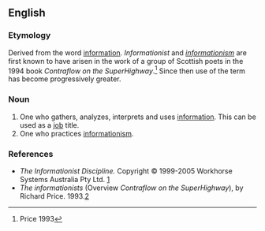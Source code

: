 ==English==

===Etymology===
Derived from the word [[information]]. ''Informationist'' and ''[[informationism]]'' are first known to have arisen in the work of a group of Scottish poets in the 1994 book ''Contraflow on the SuperHighway''.<ref>Price 1993</ref> Since then use of the term has become progressively greater.

===Noun===
{{en-noun}}

# One who gathers, analyzes, interprets and uses [[information]]. This can be used as a [[job]] title.
# One who practices [[informationism]]. 

===References===
<references />
*''The Informationist Discipline.'' Copyright © 1999-2005 Workhorse Systems Australia Pty Ltd. [http://www.worksys.com/infoist.htm]
*''The informationists'' (Overview ''Contraflow on the SuperHighway''), by Richard Price. 1993.[http://www.btinternet.com/~carpenter/p9hinfor.htm]